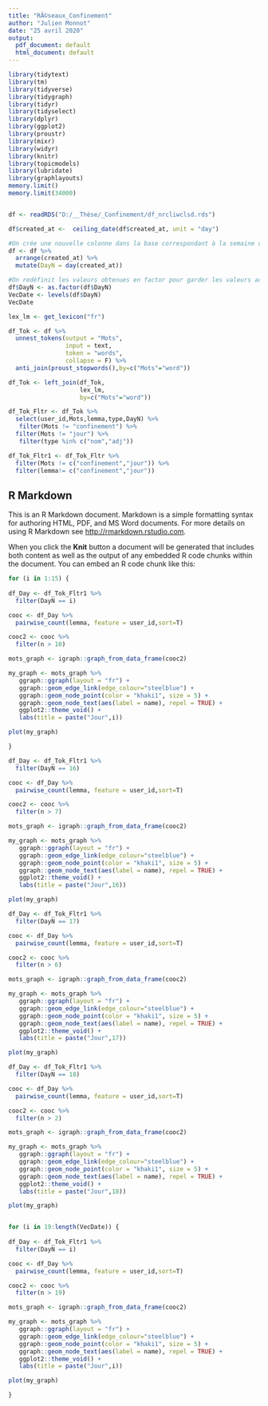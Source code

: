 ---
title: "RÃ©seaux_Confinement"
author: "Julien Monnot"
date: "25 avril 2020"
output:
  pdf_document: default
  html_document: default
---

```{r setup}
library(tidytext)
library(tm)
library(tidyverse)
library(tidygraph)
library(tidyr)
library(tidyselect)
library(dplyr)
library(ggplot2)
library(proustr)
library(mixr)
library(widyr)
library(knitr)
library(topicmodels)
library(lubridate)
library(graphlayouts)
memory.limit()
memory.limit(34000)


df <- readRDS("D:/__Thèse/_Confinement/df_nrcliwclsd.rds")

df$created_at <-  ceiling_date(df$created_at, unit = "day")

#On crée une nouvelle colonne dans la base correspondant à la semaine de 2020 d'émission des Tweets
df <- df %>%
  arrange(created_at) %>%
  mutate(DayN = day(created_at))

#On redéfinit les valeurs obtenues en factor pour garder les valeurs accessibles facilement pour filtrage du corpus
df$DayN <- as.factor(df$DayN)
VecDate <- levels(df$DayN)
VecDate

lex_lm <- get_lexicon("fr")

df_Tok <- df %>%
  unnest_tokens(output = "Mots",
                input = text,
                token = "words",
                collapse = F) %>%
  anti_join(proust_stopwords(),by=c("Mots"="word"))

df_Tok <- left_join(df_Tok,
                    lex_lm,
                    by=c("Mots"="word"))

df_Tok_Fltr <- df_Tok %>%
  select(user_id,Mots,lemma,type,DayN) %>%
   filter(Mots != "confinement") %>%
  filter(Mots != "jour") %>%
   filter(type %in% c("nom","adj")) 

df_Tok_Fltr1 <- df_Tok_Fltr %>%
  filter(Mots != c("confinement","jour")) %>%
  filter(lemma!= c("confinement","jour"))

```

## R Markdown

This is an R Markdown document. Markdown is a simple formatting syntax for authoring HTML, PDF, and MS Word documents. For more details on using R Markdown see <http://rmarkdown.rstudio.com>.

When you click the **Knit** button a document will be generated that includes both content as well as the output of any embedded R code chunks within the document. You can embed an R code chunk like this:

```{r Cooc1-17}
for (i in 1:15) {
  
df_Day <- df_Tok_Fltr1 %>%
  filter(DayN == i)

cooc <- df_Day %>%
  pairwise_count(lemma, feature = user_id,sort=T) 

cooc2 <- cooc %>%
  filter(n > 10)

mots_graph <- igraph::graph_from_data_frame(cooc2)

my_graph <- mots_graph %>%
   ggraph::ggraph(layout = "fr") +
   ggraph::geom_edge_link(edge_colour="steelblue") +
   ggraph::geom_node_point(color = "khaki1", size = 5) +
   ggraph::geom_node_text(aes(label = name), repel = TRUE) +
   ggplot2::theme_void() + 
   labs(title = paste("Jour",i))

plot(my_graph)

}

```

```{r Cooc16}

df_Day <- df_Tok_Fltr1 %>%
  filter(DayN == 16)

cooc <- df_Day %>%
  pairwise_count(lemma, feature = user_id,sort=T) 

cooc2 <- cooc %>%
  filter(n > 7)

mots_graph <- igraph::graph_from_data_frame(cooc2)

my_graph <- mots_graph %>%
   ggraph::ggraph(layout = "fr") +
   ggraph::geom_edge_link(edge_colour="steelblue") +
   ggraph::geom_node_point(color = "khaki1", size = 5) +
   ggraph::geom_node_text(aes(label = name), repel = TRUE) +
   ggplot2::theme_void() + 
   labs(title = paste("Jour",16))

plot(my_graph)


```

```{r Cooc17}

df_Day <- df_Tok_Fltr1 %>%
  filter(DayN == 17)

cooc <- df_Day %>%
  pairwise_count(lemma, feature = user_id,sort=T) 

cooc2 <- cooc %>%
  filter(n > 6)

mots_graph <- igraph::graph_from_data_frame(cooc2)

my_graph <- mots_graph %>%
   ggraph::ggraph(layout = "fr") +
   ggraph::geom_edge_link(edge_colour="steelblue") +
   ggraph::geom_node_point(color = "khaki1", size = 5) +
   ggraph::geom_node_text(aes(label = name), repel = TRUE) +
   ggplot2::theme_void() + 
   labs(title = paste("Jour",17))

plot(my_graph)


```



```{r Cooc18}

df_Day <- df_Tok_Fltr1 %>%
  filter(DayN == 18)

cooc <- df_Day %>%
  pairwise_count(lemma, feature = user_id,sort=T) 

cooc2 <- cooc %>%
  filter(n > 2)

mots_graph <- igraph::graph_from_data_frame(cooc2)

my_graph <- mots_graph %>%
   ggraph::ggraph(layout = "fr") +
   ggraph::geom_edge_link(edge_colour="steelblue") +
   ggraph::geom_node_point(color = "khaki1", size = 5) +
   ggraph::geom_node_text(aes(label = name), repel = TRUE) +
   ggplot2::theme_void() + 
   labs(title = paste("Jour",18))

plot(my_graph)



```

```{r Cooc17-31}
for (i in 19:length(VecDate)) {
  
df_Day <- df_Tok_Fltr1 %>%
  filter(DayN == i)

cooc <- df_Day %>%
  pairwise_count(lemma, feature = user_id,sort=T) 

cooc2 <- cooc %>%
  filter(n > 19)

mots_graph <- igraph::graph_from_data_frame(cooc2)

my_graph <- mots_graph %>%
   ggraph::ggraph(layout = "fr") +
   ggraph::geom_edge_link(edge_colour="steelblue") +
   ggraph::geom_node_point(color = "khaki1", size = 5) +
   ggraph::geom_node_text(aes(label = name), repel = TRUE) +
   ggplot2::theme_void() + 
   labs(title = paste("Jour",i))

plot(my_graph)

}

```